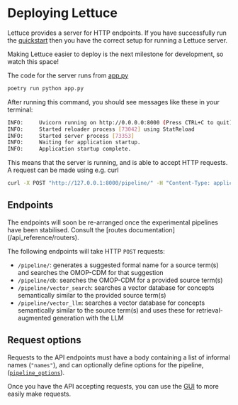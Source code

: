 
# Deploying Lettuce

Lettuce provides a server for HTTP endpoints.
If you have successfully run the [quickstart](/quickstart) then you have the correct setup for running a Lettuce server.

<Callout>
  Making Lettuce easier to deploy is the next milestone for development, so watch this space!
</Callout>

The code for the server runs from [app.py](/api_reference/app)

```sh copy
poetry run python app.py
```

After running this command, you should see messages like these in your terminal:

```sh
INFO:     Uvicorn running on http://0.0.0.0:8000 (Press CTRL+C to quit)
INFO:     Started reloader process [73042] using StatReload
INFO:     Started server process [73353]
INFO:     Waiting for application startup.
INFO:     Application startup complete.
```

This means that the server is running, and is able to accept HTTP requests.
A request can be made using e.g. curl

```sh copy
curl -X POST "http://127.0.0.1:8000/pipeline/" -H "Content-Type: application/json" -d '{"names": ["Betnovate Scalp Application", "Panadol"]}'
```

## Endpoints

<Callout type="warning" emoji=" ">
  The endpoints will soon be re-arranged once the experimental pipelines have been stabilised. Consult the [routes documentation](/api_reference/routers).
</Callout>

The following endpoints will take HTTP `POST` requests:

- `/pipeline/`: generates a suggested formal name for a source term(s) and searches the OMOP-CDM for that suggestion
- `/pipeline/db`: searches the OMOP-CDM for a provided source term(s)
- `/pipeline/vector_search`: searches a vector database for concepts semantically similar to the provided source term(s)
- `/pipeline/vector_llm`: searches a vector database for concepts semantically similar to the source term(s) and uses these for retrieval-augmented generation with the LLM

## Request options

Requests to the API endpoints must have a body containing a list of informal names (`"names"`), and can optionally define options for the pipeline, ([`pipeline_options`](/api_reference/options/pipeline_options#pipelineoptions)).



Once you have the API accepting requests, you can use the [GUI](/api_reference/ui) to more easily make requests.

